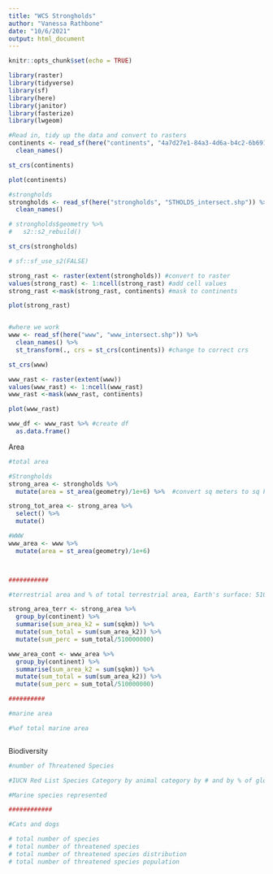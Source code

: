 ```yaml
---
title: "WCS Strongholds"
author: "Vanessa Rathbone"
date: "10/6/2021"
output: html_document
---
```


```r
knitr::opts_chunk$set(echo = TRUE)

library(raster)
library(tidyverse)
library(sf)
library(here)
library(janitor)
library(fasterize)
library(lwgeom)


```

```r

#Read in, tidy up the data and convert to rasters
continents <- read_sf(here("continents", "4a7d27e1-84a3-4d6a-b4c2-6b6919f3cf4b202034-1-2zg7ul.ht5ut.shp")) %>% 
  clean_names()

st_crs(continents)

plot(continents)

#strongholds
strongholds <- read_sf(here("strongholds", "STHOLDS_intersect.shp")) %>%
  clean_names()

# strongholds$geometry %>% 
#   s2::s2_rebuild()

st_crs(strongholds)

# sf::sf_use_s2(FALSE)

strong_rast <- raster(extent(strongholds)) #convert to raster
values(strong_rast) <- 1:ncell(strong_rast) #add cell values
strong_rast <-mask(strong_rast, continents) #mask to continents

plot(strong_rast)


#where we work
www <- read_sf(here("www", "www_intersect.shp")) %>% 
  clean_names() %>% 
  st_transform(., crs = st_crs(continents)) #change to correct crs

st_crs(www)

www_rast <- raster(extent(www))
values(www_rast) <- 1:ncell(www_rast)
www_rast <-mask(www_rast, continents)

plot(www_rast)

www_df <- www_rast %>% #create df
  as.data.frame()


```


Area
```r

#total area

#Strongholds
strong_area <- strongholds %>% 
  mutate(area = st_area(geometry)/1e+6) %>%  #convert sq meters to sq km

strong_tot_area <- strong_area %>%
  select() %>% 
  mutate()

#WWW
www_area <- www %>% 
  mutate(area = st_area(geometry)/1e+6) 



###########

#terrestrial area and % of total terrestrial area, Earth's surface: 510,000,000 km2

strong_area_terr <- strong_area %>% 
  group_by(continent) %>% 
  summarise(sum_area_k2 = sum(sqkm)) %>% 
  mutate(sum_total = sum(sum_area_k2)) %>% 
  mutate(sum_perc = sum_total/510000000)

www_area_cont <- www_area %>% 
  group_by(continent) %>% 
  summarise(sum_area_k2 = sum(sqkm)) %>% 
  mutate(sum_total = sum(sum_area_k2)) %>% 
  mutate(sum_perc = sum_total/510000000)

##########

#marine area

#%of total marine area



```

Biodiversity
```r

#number of Threatened Species

#IUCN Red List Species Category by animal category by # and by % of global total

#Marine species represented

############

#Cats and dogs

# total number of species
# total number of threatened species
# total number of threatened species distribution
# total number of threatened species population

```

